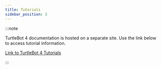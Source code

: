 ```yaml
---
title: Tutorials
sidebar_position: 3
---
```


:::note

TurtleBot 4 documentation is hosted on a separate site. Use the link below
to access tutorial information.

[Link to TurtleBot 4 Tutorials](https://turtlebot.github.io/turtlebot4-user-manual/tutorials/)

:::
